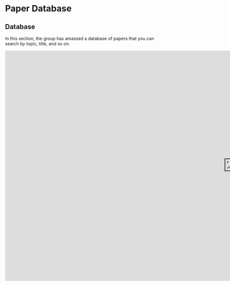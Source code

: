 # Paper Database {-}

## Database {-}

In this section, the group has amassed a database of papers that you can search by topic, title, and so on.

<embed src="https://docs.google.com/spreadsheets/d/1DYynE1zpp9CFRdecJ0QlDxr2tZ8nylmopeWltoxYz4o/edit?gid=0#gid=0" style="width:1500px; height: 750px;">